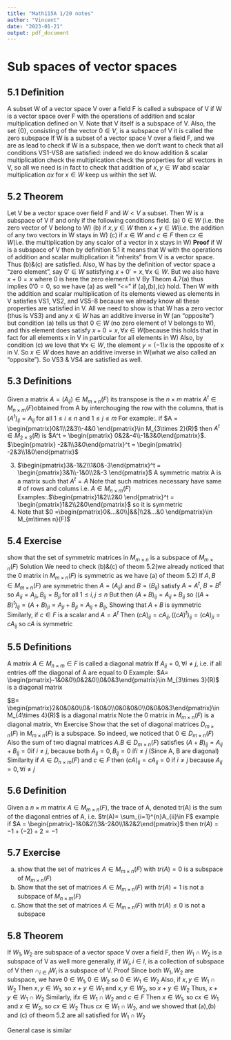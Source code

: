 ```yaml
---
title: "Math115A 1/20 notes"
author: "Vincent"
date: "2023-01-21"
output: pdf_document
---
```


# Sub spaces of vector spaces
## 5.1 Definition\newline
A subset W of a vector space V over a field F is called a subspace of V if W is a vector space over F with the operations of addition and scalar multiplication defined on V.\newline\newline
Note that V itself is a subspace of V. Also, the set {0}, consisting of the vector $0\in V$, is a subspace of V it is called the zero subspace\newline
If W is a subset of a vector space V over a field F, and we are as lead to check if W is a subspace, then we don't want to check that all conditions VS1-VS8 are satisfied: indeed we do know addition & scalar multiplication check the multiplication check the properties for all vectors in V, so all we need is in fact to check that addition of $x,y\in W$ abd scalar multiplication $ax$ for $x\in W$ keep us within the set W.\newline\newline

## 5.2 Theorem\newline

Let V be a vector space over field F and $W < V$ a subset. Then W is a subspace of V if and only if the following conditions field.\newline
(a) $0\in W$ (i.e. the zero vector of V belong to W)\newline
(b) if $x,y\in W$ then $x+y\in W$(i.e. the addition of any two vectors in W stays in W)\newline
(c) if $x\in W$ and $c\in F$ then $cx\in W$(i.e. the multiplication by any scalor of a vector in x stays in W)\newline\newline
**Proof**\newline
if W is a subspace of V then by definition 5.1 it means that W with the operations of addition and scalar multiplication it "inherits" from V is a vector space. Thus (b)&(c) are satisfied. Also, W has by the definition of vector space a "zero element", say $0'\in W$ satisfying $x+0'=x,\forall x\in W$. But we also have $x+0=x$ where 0 is here the zero element in V By Theom 4.7(a) thus implies $0'0=0$, so we have (a) as well "<=" if (a),(b),(c) hold.\newline
Then W with the addition and scalar multiplication of its elements viewed as elements in V satisfies VS1, VS2, and VS5-8 because we already know all these properties are satisfied in V.\newline
All we need to show is that W has a zero vector (thus is VS3) and any $x\in W$ has an additive inverse in W (an "opposite")\newline
but condition (a) tells us that $0\in W$ (no zero element of V belongs to W), and this element does satisfy $x+0=x, \forall x \in W$(because this holds that in fact for all elements x in V in particular for all elements in W)\newline
Also, by condition (c) we love that $\forall x \in W$, the element $y=(-1)x$ is the opposite of x in V. So $x\in W$ does have an additive inverse in W(what we also called an "opposite"). So VS3 & VS4 are satisfied as well.\newline\newline

## 5.3 Definitions\newline
Given a matrix $A=(A_{ij})\in M_{m\times n}(F)$ its transpose is the $n\times m$ matrix $A^t \in M_{n\times m}(F)$obtained from A by interchouging the row with the columns, that is $(A^t)_{ij} = A_{ij}$ for all $1\leq i \le n$ and $1\leq j \le m$\newline\newline
For example:\newline
1. if $A = \begin{pmatrix}0&1\\2&3\\-4&0 \end{pmatrix}\in M_{3\times 2}(R)$\newline
then $A^t\in M_{2\times 3}(R)$ is $A^t = \begin{pmatrix} 0&2&-4\\-1&3&0\end{pmatrix}$\newline
2. $\begin{pmatrix} -2&1\\3&0\end{pmatrix}^t = \begin{pmatrix} -2&3\\1&0\end{pmatrix}$

3. $\begin{pmatrix}3&-1&2\\1&0&-3\end{pmatrix}^t = \begin{pmatrix}3&1\\-1&0\\2&-3 \end{pmatrix}$\newline\newline
A symmetric matrix A is a matrix such that $A^t = A$\newline
Note that such matrices necessary have same # of rows and colums\newline
i.e. $A\in M_{n\times m}(F)$\newline 
Examples:\newline
1.$\begin{pmatrix}1&2\\2&0 \end{pmatrix}^t = \begin{pmatrix}1&2\\2&0\end{pmatrix}$ so it is symmetric\newline
2. Note that $0 =\begin{pmatrix}0&...&0\\|&&|\\2&...&0 \end{pmatrix}\in M_{m\times n}(F)$\newline\newline

## 5.4 Exercise\newline
show that the set of symmetric matrices in $M_{m\times n}$ is a subspace of $M_{m\times n}(F)$\newline
Solution\newline
We need to check (b)&(c) of theom 5.2(we already noticed that the 0 matrix in $M_{m\times n}(F)$ is symmetric as we have (a) of theom 5.2)\newline\newline
If $A,B\in M_{m\times n}(F)$ are symmetric then $A=(A_{ij})$ and $B=(B_{ij})$ satisfy $A=A^t$, $B=B^t$ so $A_{ij}=A_{ji}, B_{ij}=B_{ji}$ for all $1\le i,j \le n$\newline
But then $(A+B)_{ij}=A_{ij}+B_{ij}$ so $((A+B)^t)_{ij}=(A+B)_{ji}=A_{ji}+B_{ji}=A_{ij}+B_{ij}$, Showing that $A+B$ is symmetric\newline
Similarly, if $c\in F$ is a scalar and $A = A^t$ Then $(cA)_{ij}=cA_{ij}, ((cA)^t)_{ij}=(cA)_{ji}=cA_{ij}$ so $cA$ is symmetric\newline\newline

## 5.5 Definitions\newline
A matrix $A\in M_{n\times m}\in F$ is called a diagonal matrix\newline
If $A_{ij} = 0, \forall i\ne j$, i.e. if all entries off the diagonal of A are equal to 0\newline
Example:\newline
$A= \begin{pmatrix}-1&0&0\\0&2&0\\0&0&3\end{pmatrix}\in M_{3\times 3}(R)$ is a diagonal matrix\newline

$B= \begin{pmatrix}2&0&0&0\\0&-1&0&0\\0&0&0&0\\0&0&0&3\end{pmatrix}\in M_{4\times 4}(R)$ is a diagonal matrix\newline
Note the 0 matrix in $M_{m\times n}(F)$ is a diagonal matrix, $\forall n$\newline\newline
Exercise\newline
Show that the set of diagonal matrices $D_{m\times n}(F)$ in $M_{m\times n}(F)$ is a subspace.\newline
So indeed, we noticed that $0\in D_{m\times n}(F)$\newline
Also the sum of two diagnal matrices $A.B\in D_{m\times n}(F)$ satisfies $(A+B)_{ij} = A_{ij}+B_{ij}=0$if $i\ne j$, because both $A_{ij}=0, B_{ij}=0$ if$i\ne j$ (Since A, B are diagonal)\newline
Similarity if $A\in D_{n\times m}(F)$ and $c\in F$ then $(cA)_{ij} = cA_{ij}=0$ if $i\ne j$ because $A_{ij}=0, \forall i\ne j$\newline\newline

## 5.6 Definition\newline
Given a $n\times m$ matrix $A\in M_{m\times n}(F)$, the trace of A, denoted tr(A) is the sum of the diagonal entries of A, i.e.\newline
$tr(A)= \sum_{i=1}^{n}A_{ii}\in F$\newline
example if $A = \begin{pmatrix}-1&0&2\\3&-2&0\\1&2&2\end{pmatrix}$ then $tr(A) = -1+(-2)+2=-1$\newline\newline

## 5.7 Exercise\newline
(a) show that the set of matrices $A\in M_{m\times n}(F)$ with $tr(A)=0$ is a subspace of $M_{m\times n}(F)$\newline
(b) Show that the set of matrices $A\in M_{m\times n}(F)$ with $tr(A)=1$ is not a subspace of $M_{n\times m}(F)$\newline
(c) Show that the set of matrices $A\in M_{m\times n}(F)$ with $tr(A)\le 0$ is not a subspace\newline\newline

## 5.8 Theorem\newline
If $W_1, W_2$ are subspace of a vector space V over a field F, then $W_1\cap W_2$ is a subspace of V as well more generally, if $W_i, i\in I$, is a collection of subspace of V then $\cap_{i\in I }W_i$ is a subspace of V.\newline\newline
Proof\newline
Since both $W_1, W_2$ are subspace, we have $0\in W_1, 0\in W_2$ so $0\in W_1\in W_2$\newline
Also, if $x,y \in W_1 \cap W_2$\newline
Then $x,y \in W_1$, so $x+y\in W_1$ and $x,y \in W_2$, so $x+y\in W_2$\newline
Thus, $x+y\in W_1\cap W_2$\newline
Similarly, if$x\in W_1\cap W_2$ and $c\in F$\newline
Then $x \in W_1$, so $cx\in W_1$ and $x \in W_2$, so $cx\in W_2$\newline
Thus $cx\in W_1\cap W_2$, and we showed that (a),(b) and (c) of theom 5.2 are all satisfied for $W_1\cap W_2$

General case is similar















